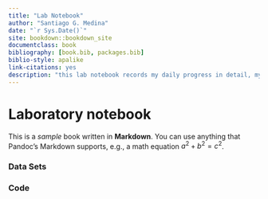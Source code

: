 ```yaml
--- 
title: "Lab Notebook"
author: "Santiago G. Medina"
date: "`r Sys.Date()`"
site: bookdown::bookdown_site
documentclass: book
bibliography: [book.bib, packages.bib]
biblio-style: apalike
link-citations: yes
description: "this lab notebook records my daily progress in detail, my observations, questions and ideas realted with this project" 
---
```


# Laboratory notebook

This is a _sample_ book written in **Markdown**. You can use anything that Pandoc's Markdown supports, e.g., a math equation $a^2 + b^2 = c^2$.


### Data Sets


### Code